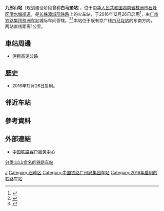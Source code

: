 {{expand|time=2017-01-15T00:33:03+00:00}}
{{Infobox China railway station
|车站名称 = 九郎山站
|图片 = 
|图片介绍 = 
|其他名称 = 白马垄站
|车站拼音 = Jiulangshan
|英文名称 = Jiulangshan Railway Station
|车站代码 = 65229<ref>{{cite web|url=http://hyfw.12306.cn/hyinfo/action/FwcszsAction_index?type=1|title=营业站服务信息查询|publisher=[[中国铁路客户服务中心|中国铁路客户服务中心]]|accessdate=2017-04-20|archive-date=2016-11-06|archive-url=https://web.archive.org/web/20161106075157/http://hyfw.12306.cn/hyinfo/action/FwcszsAction_index?type=1|dead-url=no}}</ref>
|电报码 = KJQ
|拼音码 = JLS
|车站地址 = [[湖南省|湖南省]][[株洲市|株洲市]][[石峰区|石峰区]][[清水塘街道_(株洲市)|清水塘街道]]
|坐标 = {{coord|27|55|18.54|N|113|4|19.46|E|display=inline,title}}
|归属 = [[广州铁路集团|广州铁路集团]][[株洲站|株洲车站]]城际车间<ref>{{cite news|title=长株潭城铁启用"站站停"模式吸引人气 网友建议推行月票等优惠举措|url=http://www.zznews.gov.cn/news/2017/0215/245546.shtml|publisher=株洲日报|date=2017-02-15|access-date=2017-03-10|archive-url=https://web.archive.org/web/20170311164345/http://www.zznews.gov.cn/news/2017/0215/245546.shtml|archive-date=2017-03-11|dead-url=yes}}</ref>
|车站等级 = 
|线路 = [[长株潭城际铁路|长株潭城际铁路]]
|月台数目 = 
|股道数目 = 
}}
'''九郎山站'''（规划建设阶段曾称'''白马垄站'''），位于[[中华人民共和国|中华人民共和国]][[湖南省|湖南省]][[株洲市|株洲市]][[石峰区|石峰区]][[清水塘街道_(株洲市)|清水塘街道]]，是[[长株潭城际铁路|长株潭城际铁路]]上的火车站，于2016年12月26日启用<ref>{{cite journal|author=[[中国铁路总公司|中国铁路总公司]]|title=铁总运电〔2016〕235号 中国铁路总公司关于长株城际线、湘潭城际线开办旅客运输初期运营有关事项的通知|date=2016-12-24|journal=铁路客货运输专刊|volume=2016|issue=6|pages=36-38}}</ref>，由[[广州铁路集团|广州铁路集团]][[株洲站|株洲车站]]城际车间管辖。<ref>{{Cite web |url=http://www.zzbtv.com/news/2016-11/03/cms127346article.shtml |title=带你领略城铁九郎山站真容 预计11月底将进行试运行 |accessdate=2017-01-14 |archive-date=2017-08-12 |archive-url=https://web.archive.org/web/20170812211606/http://www.zzbtv.com/news/2016-11/03/cms127346article.shtml |dead-url=no }}</ref><ref>{{Cite web |url=http://hunan.voc.com.cn/xhn/article/201603/201603161104382257.html |title=三城铁站新站名初步确定为九郎山站/田心东站/株洲南站 |accessdate=2017-01-14 |archive-date=2017-08-12 |archive-url=https://web.archive.org/web/20170812173809/http://hunan.voc.com.cn/xhn/article/201603/201603161104382257.html |dead-url=no }}</ref>本站位于既有京广线[[白马垅站|白马垅站]]的东南方向，两站直线距离1公里。

==車站周邊==
* [[沪昆高速公路|沪昆高速公路]]

==歷史==
* 2016年12月26日启用。

== 邻近车站 ==
{{Start rail box|[[File:China_Railways.svg|16px]] [[中国铁路|中国铁路]]}}
{{s-inop|[[暮云站|暮云站]]|{{站|长沙西}}方向}}
{{s-line|[[长株潭城际铁路|长株潭城际铁路]]<br />← 11km 九郎山站 6km →{{0}}}}
{{s-inop|[[田心东站|田心东站]]|{{站|株洲南}}方向}}
{{end box}}

==參考資料==
{{reflist}}

==外部連結==
* [http://www.12306.cn/mormhweb/ 中国铁路客户服务中心]{{Wayback|url=http://www.12306.cn/mormhweb/ |date=20180205163941 }}
{{China-rail-stub}}
{{长株潭城际铁路}}
[[Category:株洲市铁路车站|J]]
[[Category:石峰区|Category:石峰区]]
[[Category:中国铁路广州局集团车站|Category:中国铁路广州局集团车站]]
[[Category:2016年启用的铁路车站|Category:2016年启用的铁路车站]]
[[分类:以山命名的铁路车站|分类:以山命名的铁路车站]]